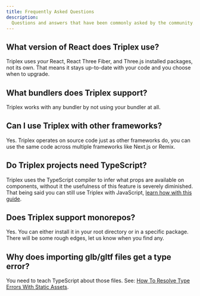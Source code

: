 ```yaml
---
title: Frequently Asked Questions
description:
  Questions and answers that have been commonly asked by the community.
---
```


## What version of React does Triplex use?

Triplex uses _your_ React, React Three Fiber, and Three.js installed packages,
not its own. That means it stays up-to-date with your code and you choose when
to upgrade.

## What bundlers does Triplex support?

Triplex works with any bundler by not using your bundler at all.

## Can I use Triplex with other frameworks?

Yes. Triplex operates on source code just as other frameworks do, you can use
the same code across multiple frameworks like Next.js or Remix.

## Do Triplex projects need TypeScript?

Triplex uses the TypeScript compiler to infer what props are available on
components, without it the usefulness of this feature is severely diminished.
That being said you can still use Triplex with JavaScript,
[learn how with this guide](/docs/guides/javascript-projects).

## Does Triplex support monorepos?

Yes. You can either install it in your root directory or in a specific package.
There will be some rough edges, let us know when you find any.

## Why does importing glb/gltf files get a type error?

You need to teach TypeScript about those files. See:
[How To Resolve Type Errors With Static Assets](/docs/supporting/resolve-type-error-assets).
